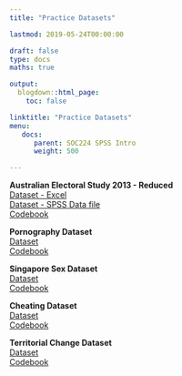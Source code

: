 ```yaml
---
title: "Practice Datasets"

lastmod: 2019-05-24T00:00:00

draft: false
type: docs
maths: true	

output:
  blogdown::html_page:
    toc: false

linktitle: "Practice Datasets"
menu:
   docs:
      parent: SOC224 SPSS Intro
      weight: 500

---
```

<style> img { padding:1px; border:1px solid #021a40; } </style>

**Australian Electoral Study 2013 - Reduced**<br>
[Dataset - Excel](/data/elect_2013.xlsx)<br>
[Dataset - SPSS Data file](/data/elect_2013.sav)<br>
[Codebook](https://mqsociology.github.io/learn-r/soci832/codebook%20aes%202013.html)

**Pornography Dataset**<br>
[Dataset](/data/Dataset 1 Pornography.xlsx)<br>
[Codebook](/data/Codebook 1 Pornography .docx)

**Singapore Sex Dataset**<br>
[Dataset](/data/Dataset 3 Singaporean Sex .xlsx)<br>
[Codebook](/data/Codebook 3 Singapore Sex.docx)

**Cheating Dataset**<br>
[Dataset](/data/Dataset 4 Cheating.xlsx)<br>
[Codebook](/data/Codebook 4 Cheating.docx)

**Territorial Change Dataset**<br>
[Dataset](/data/Dataset 5 Territorial_change.xls)<br>
[Codebook](/data/Codebook 5 Territorial_change.docx)

